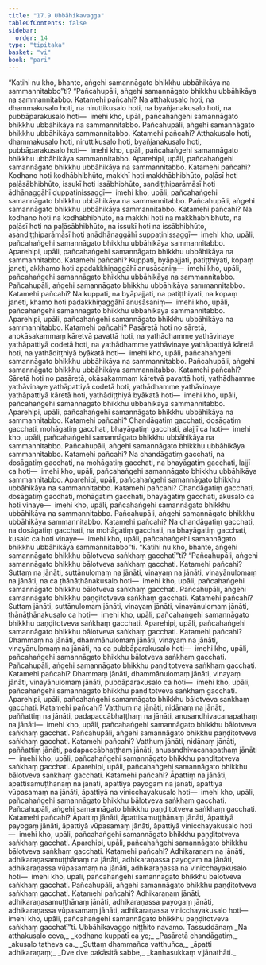 ```yaml
---
title: "17.9 Ubbāhikavagga"
tableOfContents: false
sidebar:
  order: 14
type: "tipitaka"
basket: "vi"
book: "pari"
---
```



<DynamicBreadcrumb />

<Division number="455" book="pari">

<Paragraph number="2107" book="pari">
“Katihi nu kho, bhante, aṅgehi samannāgato bhikkhu ubbāhikāya na sammannitabbo”ti?
</Paragraph>

<Paragraph number="2108" book="pari">
“Pañcahupāli, aṅgehi samannāgato bhikkhu ubbāhikāya na sammannitabbo. Katamehi pañcahi? Na atthakusalo hoti, na dhammakusalo hoti, na niruttikusalo hoti, na byañjanakusalo hoti, na pubbāparakusalo hoti—  imehi kho, upāli, pañcahaṅgehi samannāgato bhikkhu ubbāhikāya na sammannitabbo. Pañcahupāli, aṅgehi samannāgato bhikkhu ubbāhikāya sammannitabbo. Katamehi pañcahi? Atthakusalo hoti, dhammakusalo hoti, niruttikusalo hoti, byañjanakusalo hoti, pubbāparakusalo hoti—  imehi kho, upāli, pañcahaṅgehi samannāgato bhikkhu ubbāhikāya sammannitabbo.
</Paragraph>

<Paragraph number="2109" book="pari">
Aparehipi, upāli, pañcahaṅgehi samannāgato bhikkhu ubbāhikāya na sammannitabbo. Katamehi pañcahi? Kodhano hoti kodhābhibhūto, makkhī hoti makkhābhibhūto, paḷāsī hoti paḷāsābhibhūto, issukī hoti issābhibhūto, sandiṭṭhiparāmāsī hoti ādhānaggāhī duppaṭinissaggī—  imehi kho, upāli, pañcahaṅgehi samannāgato bhikkhu ubbāhikāya na sammannitabbo. Pañcahupāli, aṅgehi samannāgato bhikkhu ubbāhikāya sammannitabbo. Katamehi pañcahi? Na kodhano hoti na kodhābhibhūto, na makkhī hoti na makkhābhibhūto, na paḷāsī hoti na paḷāsābhibhūto, na issukī hoti na issābhibhūto, asandiṭṭhiparāmāsī hoti anādhānaggāhī suppaṭinissaggī—  imehi kho, upāli, pañcahaṅgehi samannāgato bhikkhu ubbāhikāya sammannitabbo.
</Paragraph>

<Paragraph number="2110" book="pari">
Aparehipi, upāli, pañcahaṅgehi samannāgato bhikkhu ubbāhikāya na sammannitabbo. Katamehi pañcahi? Kuppati, byāpajjati, patiṭṭhiyati, kopaṃ janeti, akkhamo hoti apadakkhiṇaggāhī anusāsaniṃ—  imehi kho, upāli, pañcahaṅgehi samannāgato bhikkhu ubbāhikāya na sammannitabbo. Pañcahupāli, aṅgehi samannāgato bhikkhu ubbāhikāya sammannitabbo. Katamehi pañcahi? Na kuppati, na byāpajjati, na patiṭṭhiyati, na kopaṃ janeti, khamo hoti padakkhiṇaggāhī anusāsaniṃ—  imehi kho, upāli, pañcahaṅgehi samannāgato bhikkhu ubbāhikāya sammannitabbo.
</Paragraph>

<Paragraph number="2111" book="pari">
Aparehipi, upāli, pañcahaṅgehi samannāgato bhikkhu ubbāhikāya na sammannitabbo. Katamehi pañcahi? Pasāretā hoti no sāretā, anokāsakammaṃ kāretvā pavattā hoti, na yathādhamme yathāvinaye yathāpattiyā codetā hoti, na yathādhamme yathāvinaye yathāpattiyā kāretā hoti, na yathādiṭṭhiyā byākatā hoti—  imehi kho, upāli, pañcahaṅgehi samannāgato bhikkhu ubbāhikāya na sammannitabbo. Pañcahupāli, aṅgehi samannāgato bhikkhu ubbāhikāya sammannitabbo. Katamehi pañcahi? Sāretā hoti no pasāretā, okāsakammaṃ kāretvā pavattā hoti, yathādhamme yathāvinaye yathāpattiyā codetā hoti, yathādhamme yathāvinaye yathāpattiyā kāretā hoti, yathādiṭṭhiyā byākatā hoti—  imehi kho, upāli, pañcahaṅgehi samannāgato bhikkhu ubbāhikāya sammannitabbo.
</Paragraph>

<Paragraph number="2112" book="pari">
Aparehipi, upāli, pañcahaṅgehi samannāgato bhikkhu ubbāhikāya na sammannitabbo. Katamehi pañcahi? Chandāgatiṃ gacchati, dosāgatiṃ gacchati, mohāgatiṃ gacchati, bhayāgatiṃ gacchati, alajjī ca hoti—  imehi kho, upāli, pañcahaṅgehi samannāgato bhikkhu ubbāhikāya na sammannitabbo. Pañcahupāli, aṅgehi samannāgato bhikkhu ubbāhikāya sammannitabbo. Katamehi pañcahi? Na chandāgatiṃ gacchati, na dosāgatiṃ gacchati, na mohāgatiṃ gacchati, na bhayāgatiṃ gacchati, lajjī ca hoti—  imehi kho, upāli, pañcahaṅgehi samannāgato bhikkhu ubbāhikāya sammannitabbo.
</Paragraph>

<Paragraph number="2113" book="pari">
Aparehipi, upāli, pañcahaṅgehi samannāgato bhikkhu ubbāhikāya na sammannitabbo. Katamehi pañcahi? Chandāgatiṃ gacchati, dosāgatiṃ gacchati, mohāgatiṃ gacchati, bhayāgatiṃ gacchati, akusalo ca hoti vinaye—  imehi kho, upāli, pañcahaṅgehi samannāgato bhikkhu ubbāhikāya na sammannitabbo. Pañcahupāli, aṅgehi samannāgato bhikkhu ubbāhikāya sammannitabbo. Katamehi pañcahi? Na chandāgatiṃ gacchati, na dosāgatiṃ gacchati, na mohāgatiṃ gacchati, na bhayāgatiṃ gacchati, kusalo ca hoti vinaye—  imehi kho, upāli, pañcahaṅgehi samannāgato bhikkhu ubbāhikāya sammannitabbo”ti.
</Paragraph>

</Division>
<Division number="456" book="pari">

<Paragraph number="2114" book="pari">
“Katihi nu kho, bhante, aṅgehi samannāgato bhikkhu bālotveva saṅkhaṃ gacchatī”ti?
</Paragraph>

<Paragraph number="2115" book="pari">
“Pañcahupāli, aṅgehi samannāgato bhikkhu bālotveva saṅkhaṃ gacchati. Katamehi pañcahi? Suttaṃ na jānāti, suttānulomaṃ na jānāti, vinayaṃ na jānāti, vinayānulomaṃ na jānāti, na ca ṭhānāṭhānakusalo hoti—  imehi kho, upāli, pañcahaṅgehi samannāgato bhikkhu bālotveva saṅkhaṃ gacchati. Pañcahupāli, aṅgehi samannāgato bhikkhu paṇḍitotveva saṅkhaṃ gacchati. Katamehi pañcahi? Suttaṃ jānāti, suttānulomaṃ jānāti, vinayaṃ jānāti, vinayānulomaṃ jānāti, ṭhānāṭhānakusalo ca hoti—  imehi kho, upāli, pañcahaṅgehi samannāgato bhikkhu paṇḍitotveva saṅkhaṃ gacchati.
</Paragraph>

<Paragraph number="2116" book="pari">
Aparehipi, upāli, pañcahaṅgehi samannāgato bhikkhu bālotveva saṅkhaṃ gacchati. Katamehi pañcahi? Dhammaṃ na jānāti, dhammānulomaṃ jānāti, vinayaṃ na jānāti, vinayānulomaṃ na jānāti, na ca pubbāparakusalo hoti—  imehi kho, upāli, pañcahaṅgehi samannāgato bhikkhu bālotveva saṅkhaṃ gacchati. Pañcahupāli, aṅgehi samannāgato bhikkhu paṇḍitotveva saṅkhaṃ gacchati. Katamehi pañcahi? Dhammaṃ jānāti, dhammānulomaṃ jānāti, vinayaṃ jānāti, vinayānulomaṃ jānāti, pubbāparakusalo ca hoti—  imehi kho, upāli, pañcahaṅgehi samannāgato bhikkhu paṇḍitotveva saṅkhaṃ gacchati.
</Paragraph>

<Paragraph number="2117" book="pari">
Aparehipi, upāli, pañcahaṅgehi samannāgato bhikkhu bālotveva saṅkhaṃ gacchati. Katamehi pañcahi? Vatthuṃ na jānāti, nidānaṃ na jānāti, paññattiṃ na jānāti, padapaccābhaṭṭhaṃ na jānāti, anusandhivacanapathaṃ na jānāti—  imehi kho, upāli, pañcahaṅgehi samannāgato bhikkhu bālotveva saṅkhaṃ gacchati. Pañcahupāli, aṅgehi samannāgato bhikkhu paṇḍitotveva saṅkhaṃ gacchati. Katamehi pañcahi? Vatthuṃ jānāti, nidānaṃ jānāti, paññattiṃ jānāti, padapaccābhaṭṭhaṃ jānāti, anusandhivacanapathaṃ jānāti—  imehi kho, upāli, pañcahaṅgehi samannāgato bhikkhu paṇḍitotveva saṅkhaṃ gacchati.
</Paragraph>

<Paragraph number="2118" book="pari">
Aparehipi, upāli, pañcahaṅgehi samannāgato bhikkhu bālotveva saṅkhaṃ gacchati. Katamehi pañcahi? Āpattiṃ na jānāti, āpattisamuṭṭhānaṃ na jānāti, āpattiyā payogaṃ na jānāti, āpattiyā vūpasamaṃ na jānāti, āpattiyā na vinicchayakusalo hoti—  imehi kho, upāli, pañcahaṅgehi samannāgato bhikkhu bālotveva saṅkhaṃ gacchati. Pañcahupāli, aṅgehi samannāgato bhikkhu paṇḍitotveva saṅkhaṃ gacchati. Katamehi pañcahi? Āpattiṃ jānāti, āpattisamuṭṭhānaṃ jānāti, āpattiyā payogaṃ jānāti, āpattiyā vūpasamaṃ jānāti, āpattiyā vinicchayakusalo hoti—  imehi kho, upāli, pañcahaṅgehi samannāgato bhikkhu paṇḍitotveva saṅkhaṃ gacchati.
</Paragraph>

<Paragraph number="2119" book="pari">
Aparehipi, upāli, pañcahaṅgehi samannāgato bhikkhu bālotveva saṅkhaṃ gacchati. Katamehi pañcahi? Adhikaraṇaṃ na jānāti, adhikaraṇasamuṭṭhānaṃ na jānāti, adhikaraṇassa payogaṃ na jānāti, adhikaraṇassa vūpasamaṃ na jānāti, adhikaraṇassa na vinicchayakusalo hoti—  imehi kho, upāli, pañcahaṅgehi samannāgato bhikkhu bālotveva saṅkhaṃ gacchati. Pañcahupāli, aṅgehi samannāgato bhikkhu paṇḍitotveva saṅkhaṃ gacchati. Katamehi pañcahi? Adhikaraṇaṃ jānāti, adhikaraṇasamuṭṭhānaṃ jānāti, adhikaraṇassa payogaṃ jānāti, adhikaraṇassa vūpasamaṃ jānāti, adhikaraṇassa vinicchayakusalo hoti—  imehi kho, upāli, pañcahaṅgehi samannāgato bhikkhu paṇḍitotveva saṅkhaṃ gacchatī”ti.

</Paragraph>
</Division>

<Paragraph number="2120" type="center" book="pari">
Ubbāhikavaggo niṭṭhito navamo.



</Paragraph>

<Paragraph number="2121" type="center" book="pari">
Tassuddānaṃ


</Paragraph>

<Paragraph number="2122" type="verses" book="pari">
_Na atthakusalo ceva,_  
_kodhano kuppatī ca yo;_  
_Pasāretā chandāgatiṃ,_  
_akusalo tatheva ca._  

</Paragraph>

<Paragraph number="2123" type="verses" book="pari">
_Suttaṃ dhammañca vatthuñca,_  
_āpatti adhikaraṇaṃ;_  
_Dve dve pakāsitā sabbe,_  
_kaṇhasukkaṃ vijānathāti._
</Paragraph>